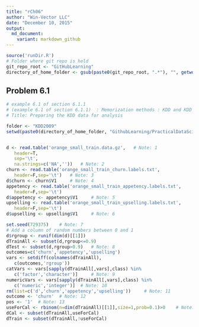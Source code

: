```yaml
---
title: "rCh06"
author: "Win-Vector LLC"
date: "December 10, 2015"
output:
  md_document:
    variant: markdown_github
---
```


```r
source('runDir.R')
# Folder where git repo is held
git_repo_root <- "GitHubLearning"
directory_of_home_folder <- gsub(paste0(git_repo_root, ".*"), "", getwd())

```

## Problem 6.1

```r
# example 6.1 of section 6.1.1 
# (example 6.1 of section 6.1.1)  : Memorization methods : KDD and KDD Cup 2009 : Getting started with KDD Cup 2009 data 
# Title: Preparing the KDD data for analysis 

folder <- "KDD2009"
setwd(paste0(directory_of_home_folder, "GithubLearning/PracticalDataScienceCh5&6/", folder))


d <- read.table('orange_small_train.data.gz',  	# Note: 1 
   header=T,
   sep='\t',
   na.strings=c('NA','')) 	# Note: 2 
churn <- read.table('orange_small_train_churn.labels.txt',
   header=F,sep='\t') 	# Note: 3 
d$churn <- churn$V1 	# Note: 4 
appetency <- read.table('orange_small_train_appetency.labels.txt',
   header=F,sep='\t')
d$appetency <- appetency$V1 	# Note: 5 
upselling <- read.table('orange_small_train_upselling.labels.txt',
   header=F,sep='\t')
d$upselling <- upselling$V1 	# Note: 6 
```

```r


set.seed(729375) 	# Note: 7 
# Add a column of random numbers between 0 and 1
d$rgroup <- runif(dim(d)[[1]])
dTrainAll <- subset(d,rgroup<=0.9)
dTest <- subset(d,rgroup>0.9) 	# Note: 8 
outcomes=c('churn','appetency','upselling')
vars <- setdiff(colnames(dTrainAll),
   c(outcomes,'rgroup'))
catVars <- vars[sapply(dTrainAll[,vars],class) %in%
   c('factor','character')] 	# Note: 9 
numericVars <- vars[sapply(dTrainAll[,vars],class) %in%
   c('numeric','integer')] 	# Note: 10 
rm(list=c('d','churn','appetency','upselling')) 	# Note: 11 
outcome <- 'churn' 	# Note: 12 
pos <- '1' 	# Note: 13 
useForCal <- rbinom(n=dim(dTrainAll)[[1]],size=1,prob=0.1)>0 	# Note: 14 
dCal <- subset(dTrainAll,useForCal)
dTrain <- subset(dTrainAll,!useForCal)

```




```r

```

